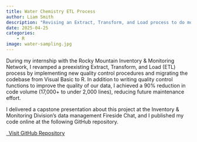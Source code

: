 ```yaml
---
title: Water Chemistry ETL Process
author: Liam Smith
description: "Revising an Extract, Transform, and Load process to do more using less code."
date: 2025-04-25
categories: 
    - R
image: water-sampling.jpg
---
```


During my internship with the Rocky Mountain Inventory & Monitoring Network, I revamped a preexisting Extract, Transform, and Load (ETL) process by implementing new quality control procedures and
migrating the codebase from Visual Basic to R.
In addition to writing quality control functions to improve the quality of our data, I achieved a 90% reduction in code volume (17,000+ to under 2,000 lines), reducing future maintenance effort.

I delivered a capstone presentation about this project at the Inventory & Monitoring Division's data management Fireside Chat, and I published my code online at the following GitHub repository.

<p class="text-center">
  <a class="btn btn-primary btn-lg" href="https://github.com/nationalparkservice/ROMN-WaterQualityLab" target="_blank">
    <i class="fa-solid fa-file-arrow-down"></i>&ensp;Visit GitHub Repository
  </a>
</p>